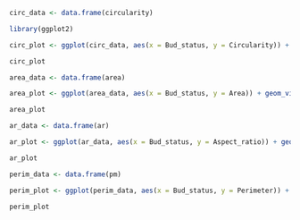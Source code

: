 
```{r}
circ_data <- data.frame(circularity)
```

```{r}
library(ggplot2)
```

```{r}
circ_plot <- ggplot(circ_data, aes(x = Bud_status, y = Circularity)) + geom_violin(fill = "Blue") + ggtitle("Circularity for budded vs unbudded cells")
```

```{r}
circ_plot
```

```{r}
area_data <- data.frame(area)
```

```{r}
area_plot <- ggplot(area_data, aes(x = Bud_status, y = Area)) + geom_violin(fill = "Blue") + ggtitle("Area for budded vs unbudded cells")
```

```{r}
area_plot
```


```{r}
ar_data <- data.frame(ar)
```

```{r}
ar_plot <- ggplot(ar_data, aes(x = Bud_status, y = Aspect_ratio)) + geom_violin(fill = "Blue") + ggtitle("Aspect ratio for budded vs unbudded cells")
```

```{r}
ar_plot
```

```{r}
perim_data <- data.frame(pm)
```

```{r}
perim_plot <- ggplot(perim_data, aes(x = Bud_status, y = Perimeter)) + geom_violin(fill = "Blue") + ggtitle("Perimeter for budded vs unbudded cells")
```

```{r}
perim_plot
```